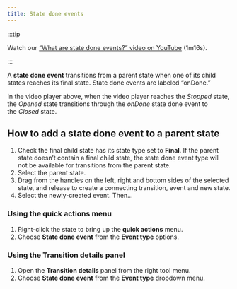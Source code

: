 ```yaml
---
title: State done events
---
```



:::tip

Watch our [“What are state done events?” video on YouTube](https://www.youtube.com/watch?v=3laC3gWBLnM&list=PLvWgkXBB3dd4I_l-djWVU2UGPyBgKfnTQ&index=11) (1m16s).

:::

A **state done event** transitions from a parent state when one of its child states reaches its final state. State done events are labeled “onDone.”

<!-- TODO: write more about why you might use an onDone event -->

<p>
<ThemedImage
  alt="Video player state machine containing closed and opened states. On the Play event, the Closed state transitions to the Opened state. The Opened state invokes a startVideo actor and has a description of “The video player should be in full-screen mode.” The Opened state contains Playing and Paused states, which are transitioned between using the Pause and Play events. There’s a Stop event from the Opened state that transitions to the final state of Stopped. There’s an onDone event from the parent Opened state back to the Closed state."
  sources={{
    light: useBaseUrl('/transitions-and-events/state-done-events/state-done-events.png'),
    dark: useBaseUrl('/transitions-and-events/state-done-events/state-done-events-dm.png'),
  }}
/>
</p>

In the video player above, when the video player reaches the *Stopped* state, the *Opened* state transitions through the *onDone* state done event to the *Closed* state.

## How to add a state done event to a parent state

1. Check the final child state has its state type set to **Final**. If the parent state doesn’t contain a final child state, the state done event type will not be available for transitions from the parent state.
2. Select the parent state.
3. Drag from the handles on the left, right and bottom sides of the selected state, and release to create a connecting transition, event and new state.
4. Select the newly-created event. Then…

### Using the **quick actions** menu

1. Right-click the state to bring up the **quick actions** menu.
2. Choose **State done event** from the **Event type** options.

### Using the **Transition details** panel

1. Open the **Transition details** panel from the right tool menu.
2. Choose **State done event** from the **Event type** dropdown menu.

